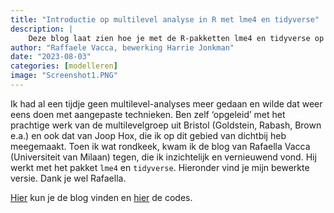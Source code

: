 ```yaml
---
title: "Introductie op multilevel analyse in R met lme4 en tidyverse"
description: |
    Deze blog laat zien hoe je met de R-pakketten lme4 en tidyverse op eigentijdse wijze multilevel analyses kunt uitvoeren.
author: "Raffaele Vacca, bewerking Harrie Jonkman"
date: "2023-08-03"
categories: [modelleren]
image: "Screenshot1.PNG"
---
```


Ik had al een tijdje geen multilevel-analyses meer gedaan en wilde dat weer eens doen met aangepaste technieken. Ben zelf 'opgeleid' met het prachtige werk van de multilevelgroep uit Bristol (Goldstein, Rabash, Brown e.a.) en ook dat van Joop Hox, die ik op dit gebied van dichtbij heb meegemaakt. Toen ik wat rondkeek, kwam ik de blog van Rafaella Vacca (Universiteit van Milaan) tegen, die ik inzichtelijk en vernieuwend vond. Hij werkt met het pakket `lme4` en `tidyverse`. Hieronder vind je mijn bewerkte versie. Dank je wel Rafaella.

[Hier](https://jonkman1.github.io/multilevel-analyse/) kun je de blog vinden en [hier](https://github.com/Jonkman1/multilevel-analyse) de codes.